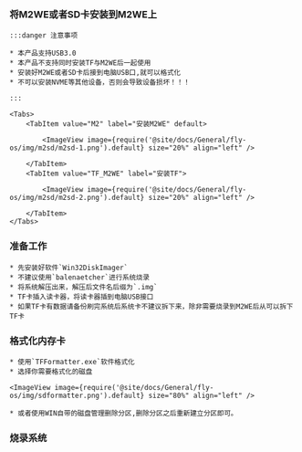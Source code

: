 




### 将M2WE或者SD卡安装到M2WE上

    :::danger 注意事项

    * 本产品支持USB3.0
    * 本产品不支持同时安装TF与M2WE后一起使用
    * 安装好M2WE或者SD卡后接到电脑USB口,就可以格式化
    * 不可以安装NVME等其他设备，否则会导致设备损坏！！！

    :::

    <Tabs>
        <TabItem value="M2" label="安装M2WE" default>
            
            <ImageView image={require('@site/docs/General/fly-os/img/m2sd/m2sd-1.png').default} size="20%" align="left" />

        </TabItem>
        <TabItem value="TF_M2WE" label="安装TF">
            
            <ImageView image={require('@site/docs/General/fly-os/img/m2sd/m2sd-2.png').default} size="20%" align="left" />

        </TabItem>
    </Tabs>

### 准备工作

    * 先安装好软件`Win32DiskImager`
    * 不建议使用`balenaetcher`进行系统烧录
    * 将系统解压出来，解压后文件名后缀为`.img`
    * TF卡插入读卡器，将读卡器插到电脑USB接口
    * 如果TF卡有数据请备份刷完系统后系统卡不建议拆下来，除非需要烧录到M2WE后从可以拆下TF卡

### 格式化内存卡

    * 使用`TFFormatter.exe`软件格式化
    * 选择你需要格式化的磁盘

    <ImageView image={require('@site/docs/General/fly-os/img/sdformatter.png').default} size="80%" align="left" />

    * 或者使用WIN自带的磁盘管理删除分区,删除分区之后重新建立分区即可。

### 烧录系统

<WIN32 />